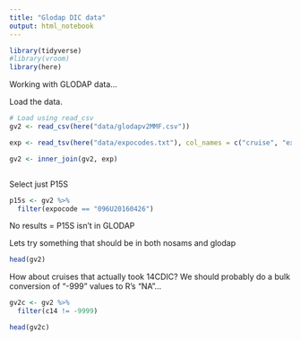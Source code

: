 ```yaml
---
title: "Glodap DIC data"
output: html_notebook
---
```

```r
library(tidyverse)
#library(vroom)
library(here)
```

Working with GLODAP data...

Load the data. 

```r
# Load using read_csv
gv2 <- read_csv(here("data/glodapv2MMF.csv"))

exp <- read_tsv(here("data/expocodes.txt"), col_names = c("cruise", "expocode"))

gv2 <- inner_join(gv2, exp)
```
```r

```

Select just P15S

```r
p15s <- gv2 %>%
  filter(expocode == "096U20160426")
```

No results = P15S isn't in GLODAP

Lets try something that should be in both nosams and glodap
```r
head(gv2)
```

How about cruises that actually took 14CDIC? We should probably do a bulk conversion of "-999" values to R's "NA"...

```r
gv2c <- gv2 %>%
  filter(c14 != -9999)

head(gv2c)
```

